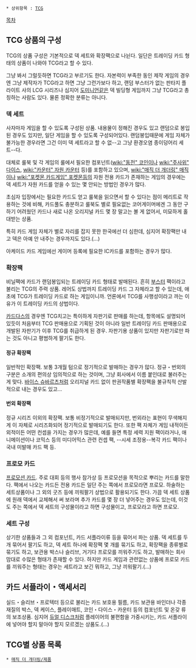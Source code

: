  * 상위항목 : [[TCG]]

[[목차]]

== TCG 상품의 구성 ==
TCG의 상품 구성은 기본적으로 덱 세트와 확장팩으로 나뉜다. 일단은 트레이딩 카드 형태의 상품이 나와야 TCG라고 할 수 있다.

그냥 봐서 그럴듯하면 TCG라고 부르기도 한다. 자본력이 부족한 동인 제작 게임의 경우엔 그냥 제작자가 TCG라고 하면 그냥 그런가보다 하고, 랜덤 부스터가 없는 판타지 플라이트 사의 LCG 시리즈나 심지어 [[도미니언]]같은 덱 빌딩형 게임까지 그냥 TCG라고 총칭하는 사람도 있다. 물론 정확한 분류는 아니다.

=== 덱 세트 ===
사자마자 게임을 할 수 있도록 구성된 상품. 내용물이 정해진 경우도 있고 랜덤으로 봉입된 경우도 있지만, 일단 게임을 할 수 있도록 구성되어있다. 랜덤봉입때문에 게임 자체가 불가능한 경우라면 그건 이미 덱 세트라고 할 수 없--고 그냥 환경오염 종이덩어리 세트--다. 

대체로 룰북 및 각 게임의 룰에서 필요한 컴포넌트([[wiki:"동전" 코인]]이나 [[wiki:"주사위" 다이스]], [[wiki:"카운터" 자원 카운터]] 등)를 포함하고 있으며, [[wiki:"매직 더 개더링" 매직]]이나 [[wiki:"포켓몬 카드게임" 포켓몬]]등의 자원 전용 카드가 존재하는 게임의 경우에는 덱 세트가 자원 카드를 얻을 수 있는 몇 안되는 방법인 경우가 많다.

초심자 입장에서는 필요한 카드도 얻고 룰북을 읽으면서 할 수 있다는 점이 메리트로 작용하는 것에 비해, 카드풀도 충분하고 룰북도 별로 필요없는 코어게이머에겐 그 동안 구하기 어려웠던 카드나 새로 나온 오리지널 카드 몇 장 말고는 볼 게 없어서, 미묘하게 홀대받는 상품.

특히 카드 게임 자체가 별로 자리를 잡지 못한 한국에선 더 심한데, 심지어 확장팩만 내고 덱은 아예 안 내주는 경우까지도 있다.(…)

아케이드 카드 게임에선 게이머 등록에 필요한 IC카드를 포함하는 경우가 많다.

=== 확장팩 ===
비닐팩에 카드가 랜덤봉입되는 트레이딩 카드 형태로 발매된다. 흔히 [[부스터]] 팩이라고 불리는 TCG의 주력 상품. 레어도 상법까지 트레이딩 카드 그 자체라고 할 수 있는데, 애초에 TCG가 트레이딩 카드로 하는 게임이니까. 언론에서 TCG를 사행성이라고 까는 이유가 이 트레이딩 카드의 상법이다.

[[카드다스]]의 경우엔 TCG치고는 특이하게 자판기로 판매를 하는데, 항목에도 설명되어 있듯이 처음부터 TCG 판매용으로 기획된 것이 아니라 일반 트레이딩 카드 판매용으로 개발된 자판기가 이후 TCG를 취급하게 된 경우. 자판기용 상품이 있지만 자판기로만 파는 것도 아니고 평범하게 팔기도 한다.

==== 정규 확장팩 ====
일반적인 확장팩. 보통 3개월 텀으로 정기적으로 발매하는 경우가 많다. 정규・번외의 구분은 소개의 편의상 임의적으로 하는 것이며, 그냥 회사에서 이름 붙인대로 불러주는게 맞다. [[바이스 슈바르츠]]처럼 오리지널 카드 없이 판권작품별 확장팩을 불규칙적 산발적으로 내는 경우도 있고...

==== 번외 확장팩 ====
정규 시리즈 이외의 확장팩. 보통 비정기적으로 발매되지만, 번외라는 표현이 무색해지게 이 자체로 시리즈화되어 정기적으로 발매되기도 한다. 또한 팩 자체가 게임 내적이든 외적이든 어떤 컨셉을 가지는 경우가 많은데, 예를 들면 특정 세력 지원 팩이라거나, 애니메이션이나 코믹스 등의 미디어믹스 관련 컨셉 팩, --시세 조정용--복각 카드 팩이나 국내 미발매 카드 팩 등.

=== 프로모 카드 ===
[[프로모션 카드]]. 주로 대회 등의 행사 참가상 등 프로모션을 목적으로 뿌리는 카드를 말한다. 팩에서 나오는 카드든 전용 카드든 일단 주는 쪽에서 프로모라면 프로모. 하술하는 세트상품이나 그 외의 굿즈 등에 끼워팔기 상법으로 활용되기도 한다. 가끔 덱 세트 상품에 원래 덱에서 교체해서 써 보라며 추가 카드를 몇 장 더 넣어주는 경우도 있는데, 이것도 주는 쪽에서 덱 세트의 구성물이라고 하면 구성물이고, 프로모라고 하면 프로모.

=== 세트 구성 ===
상기한 상품들과 그 외 컴포넌트, 카드 서플라이류 등을 묶어서 파는 상품. 덱 세트를 두 개 묶어서 팔기도 하고, 덱 세트 하나에 확장팩 몇 개를 묶기도 하고, 확장팩을 종류별로 묶기도 하고, 보관용 박스나 슬리브, 거기다 프로모를 끼워주기도 하고, 발매하는 회사 맘대로 수많은 형태가 존재할 수 있다. 하지만 카드 게임과 관련없는 상품에 프로모 카드를 끼워주는 형태는 경우는 세트라고 보긴 뭐하고, 그냥 끼워팔기.(...)

== 카드 서플라이・액세서리 ==
실드・슬리브・프로텍터 등으로 불리는 카드 보호용 필름, 카드 보관용 바인더나 각종 재질의 박스, 덱 케이스, 플레이매트, 코인・다이스・카운터 등의 컴포넌트 및 온갖 류의 보조상품. 심지어 [[듀얼 디스크]]처럼 플레이어의 불편함을 가중시키는, 카드 서플라이에 넣어야 할지 말아야 할지 모르겠는 상품도.(...)

== TCG별 상품 목록 ==
 * [[매직 더 개더링/제품]]
